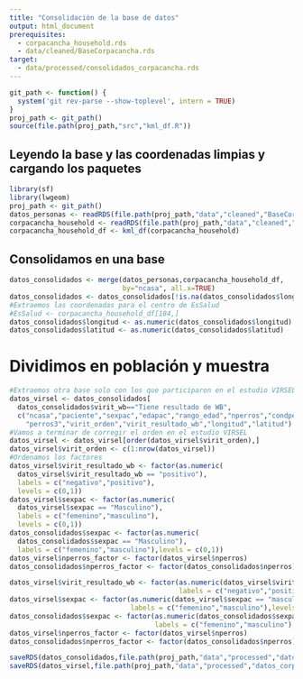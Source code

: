 ```yaml
---
title: "Consolidaciòn de la base de datos"
output: html_document
prerequisites:
  - corpacancha_household.rds
  - data/cleaned/BaseCorpacancha.rds
target: 
  - data/processed/consolidados_corpacancha.rds
---
```


```r
git_path <- function() {
  system('git rev-parse --show-toplevel', intern = TRUE)
}
proj_path <- git_path()
source(file.path(proj_path,"src","kml_df.R"))
```

## Leyendo la base y las coordenadas limpias y cargando los paquetes

```r
library(sf)
library(lwgeom)
proj_path <- git_path()
datos_personas <- readRDS(file.path(proj_path,"data","cleaned","BaseCorpacancha.rds"))
corpacancha_household <- readRDS(file.path(proj_path,"data","cleaned","corpacancha_household.rds"))
corpacancha_household_df <- kml_df(corpacancha_household)
```


## Consolidamos en una base

```r
datos_consolidados <- merge(datos_personas,corpacancha_household_df,
                            by="ncasa", all.x=TRUE)
datos_consolidados <- datos_consolidados[!is.na(datos_consolidados$longitud),]
#Extraemos las coordenadas para el centro de EsSalud
#EsSalud <- corpacancha_household_df[184,]
datos_consolidados$longitud <- as.numeric(datos_consolidados$longitud)
datos_consolidados$latitud <- as.numeric(datos_consolidados$latitud)
```

# Dividimos en población y muestra

```r
#Extraemos otra base solo con los que participaron en el estudio VIRSEL
datos_virsel <- datos_consolidados[
  datos_consolidados$virit_wb=="Tiene resultado de WB",
  c("ncasa","paciente","sexpac","edapac","rango_edad","nperros","condperro",
    "perros3","virit_orden","virit_resultado_wb","longitud","latitud") ]
#Vamos a terminar de corregir el orden en el estudio VIRSEL
datos_virsel <- datos_virsel[order(datos_virsel$virit_orden),]
datos_virsel$virit_orden <- c(1:nrow(datos_virsel))
#Ordenamos los factores
datos_virsel$virit_resultado_wb <- factor(as.numeric(
  datos_virsel$virit_resultado_wb == "positivo"),
  labels = c("negativo","positivo"),
  levels = c(0,1))
datos_virsel$sexpac <- factor(as.numeric(
  datos_virsel$sexpac == "Masculino"),
  labels = c("femenino","masculino"),
  levels = c(0,1))
datos_consolidados$sexpac <- factor(as.numeric(
  datos_consolidados$sexpac == "Masculino"),
  labels = c("femenino","masculino"),levels = c(0,1))
datos_virsel$nperros_factor <- factor(datos_virsel$nperros)
datos_consolidados$nperros_factor <- factor(datos_consolidados$nperros)

datos_virsel$virit_resultado_wb <- factor(as.numeric(datos_virsel$virit_resultado_wb == "positivo"),
                                          labels = c("negativo","positivo"),levels = c(0,1))
datos_virsel$sexpac <- factor(as.numeric(datos_virsel$sexpac == "masculino"),
                              labels = c("femenino","masculino"),levels = c(0,1))
datos_consolidados$sexpac <- factor(as.numeric(datos_consolidados$sexpac == "masculino"),
                                    labels = c("femenino","masculino"),levels = c(0,1))
datos_virsel$nperros_factor <- factor(datos_virsel$nperros)
datos_consolidados$nperros_factor <- factor(datos_consolidados$nperros)
```


```r
saveRDS(datos_consolidados,file.path(proj_path,"data","processed","datos_corpacancha_poblacion.rds"))
saveRDS(datos_virsel,file.path(proj_path,"data","processed","datos_corpacancha_muestra.rds"))
```